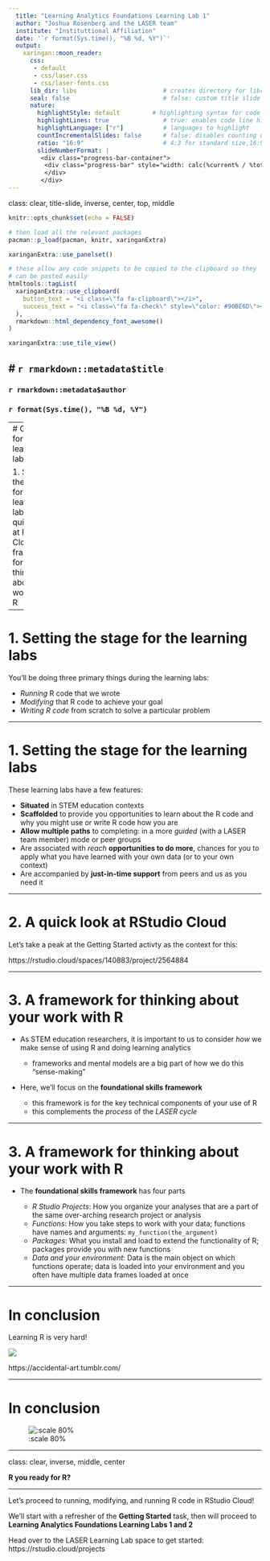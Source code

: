 ```yaml
---
  title: "Learning Analytics Foundations Learning Lab 1"
  author: "Joshua Rosenberg and the LASER team"
  institute: "Instituttional Affiliation"
  date: '`r format(Sys.time(), "%B %d, %Y")`'
  output:
    xaringan::moon_reader:
      css:
       - default
       - css/laser.css
       - css/laser-fonts.css
      lib_dir: libs                        # creates directory for libraries
      seal: false                          # false: custom title slide
      nature:
        highlightStyle: default         # highlighting syntax for code
        highlightLines: true               # true: enables code line highlighting
        highlightLanguage: ["r"]           # languages to highlight
        countIncrementalSlides: false      # false: disables counting of incremental slides
        ratio: "16:9"                      # 4:3 for standard size,16:9
        slideNumberFormat: |
         <div class="progress-bar-container">
          <div class="progress-bar" style="width: calc(%current% / %total% * 100%);">
          </div>
         </div>
---
```

class: clear, title-slide, inverse, center, top, middle

```r
knitr::opts_chunk$set(echo = FALSE)
```

```r
# then load all the relevant packages
pacman::p_load(pacman, knitr, xaringanExtra)
```

```r
xaringanExtra::use_panelset()
```

```r
# these allow any code snippets to be copied to the clipboard so they 
# can be pasted easily
htmltools::tagList(
  xaringanExtra::use_clipboard(
    button_text = "<i class=\"fa fa-clipboard\"></i>",
    success_text = "<i class=\"fa fa-check\" style=\"color: #90BE6D\"></i>",
  ),
  rmarkdown::html_dependency_font_awesome()
)
```
```r
xaringanExtra::use_tile_view()

```

# `r rmarkdown::metadata$title`
----
### `r rmarkdown::metadata$author`
### `r format(Sys.time(), "%B %d, %Y")`

---
# Outline for this learning lab

1. Setting the stage for the learning labs
2. A quick look at RStudio Cloud
3. A framework for thinking about your work with R

---

#  1. Setting the stage for the learning labs

You'll be doing three primary things during the learning labs:

- _Running_ R code that we wrote
- _Modifying_ that R code to achieve your goal
- _Writing R code_ from scratch to solve a particular problem

---

#  1. Setting the stage for the learning labs

These learning labs have a few features:

- **Situated** in STEM education contexts
- **Scaffolded** to provide you opportunities to learn about the R code and why you might use or write R code how you are 
- **Allow multiple paths** to completing: in a more _guided_ (with a LASER team member) mode or peer groups
- Are associated with _reach_ **opportunities to do more**, chances for you to apply what you have learned
with your own data (or to your own context)
- Are accompanied by **just-in-time support** from peers and us as you need it

---

# 2. A quick look at RStudio Cloud

Let's take a peak at the Getting Started activty as the context for this: 

https://rstudio.cloud/spaces/140883/project/2564884

---

# 3. A framework for thinking about your work with R

- As STEM education researchers, it is important to us to consider _how_ we make sense of 
using R and doing learning analytics

   - frameworks and mental models are a big part of how we do this "sense-making"
   
- Here, we'll focus on the **foundational skills framework**
  - this framework is for the key technical components of your use of R 
  - this complements the _process_ of the *LASER cycle* 

---

# 3. A framework for thinking about your work with R

- The **foundational skills framework** has four parts

  - *R Studio Projects*: How you organize your analyses that are a part of the same over-arching research project or analysis
  - *Functions*: How you take steps to work with your data; functions have names and arguments: `my_function(the_argument)`
  - *Packages*: What you install and load to extend the functionality of R; packages provide you with new functions
  - *Data and your environment*: Data is the main object on which functions operate; data is loaded into your environment and you often have multiple data frames loaded at once

---

# In conclusion

Learning R is very hard!

![](img/accidental-art.png)

https://accidental-art.tumblr.com/

---

# In conclusion

![:scale 80%](img/ivelasq.png)

---

class: clear, inverse, middle, center

**R you ready for R?**

----

Let's proceed to running, modifying, and running R code in RStudio Cloud!

We'll start with a refresher of the **Getting Started** task, then will proceed to **Learning Analytics Foundations Learning Labs 1 and 2**

Head over to the LASER Learning Lab space to get started: https://rstudio.cloud/projects
